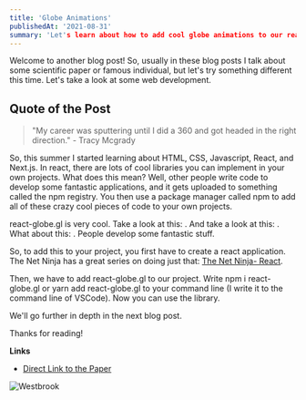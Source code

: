 ```yaml
---
title: 'Globe Animations'
publishedAt: '2021-08-31'
summary: 'Let's learn about how to add cool globe animations to our react applications.'
---
```


Welcome to another blog post!
So, usually in these blog posts I talk about some scientific paper or famous individual, but let's try something different this time. Let's take a look at some web development.

## Quote of the Post
> "My career was sputtering until I did a 360 and got headed in the right direction." - Tracy Mcgrady

So, this summer I started learning about HTML, CSS, Javascript, React, and Next.js. In react, there are lots of cool libraries you can implement in your own projects. What does this mean? Well, other people write code to develop some fantastic applications, and it gets uploaded to something called the npm registry. You then use a package manager called npm to add all of these crazy cool pieces of code to your own projects. 

react-globe.gl is very cool. Take a look at this: [](). And take a look at this: [](). What about this: [](). People develop some fantastic stuff.

So, to add this to your project, you first have to create a react application. The Net Ninja has a great series on doing just that: [The Net Ninja- React](https://youtu.be/j942wKiXFu8).

Then, we have to add react-globe.gl to our project. Write npm i react-globe.gl or yarn add react-globe.gl to your command line (I write it to the command line of VSCode). Now you can use the library.

We'll go further in depth in the next blog post.

Thanks for reading!

**Links**
- [Direct Link to the Paper](https://doi.org/10.1016/j.tins.2021.03.003)

![Westbrook](/images/dancing.gif)
